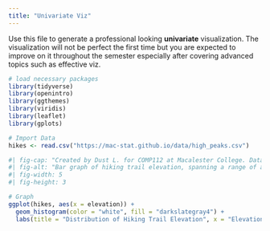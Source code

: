 ```yaml
---
title: "Univariate Viz"
---
```


Use this file to generate a professional looking **univariate** visualization. The visualization will not be perfect the first time but you are expected to improve on it throughout the semester especially after covering advanced topics such as effective viz.
```r
# load necessary packages
library(tidyverse)
library(openintro)
library(ggthemes)
library(viridis)
library(leaflet)
library(gplots)
```

```r
# Import Data
hikes <- read.csv("https://mac-stat.github.io/data/high_peaks.csv")
```

```r
#| fig-cap: "Created by Dust L. for COMP112 at Macalester College. Data from [GitHub](https://mac-stat.github.io/data/high_peaks.csv)"
#| fig-alt: "Bar graph of hiking trail elevation, spanning a range of about 3700 to 5500 feet. The distribution mostly follows that of a bell curve, with the most hikes around 4500 feet."
#| fig-width: 5
#| fig-height: 3

# Graph
ggplot(hikes, aes(x = elevation)) +
  geom_histogram(color = "white", fill = "darkslategray4") +
  labs(title = "Distribution of Hiking Trail Elevation", x = "Elevation (feet)", y = "Number of Trails")
```

